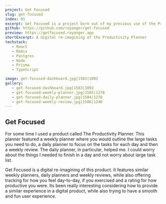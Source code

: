 ```yaml
---
project: Get Focused
slug: get-focused
index: 01
excerpt: Get Focused is a project born out of my previous use of the Productivity Planner. I've re-imagined it as a webapp, with the same flow and approach as the written journal. The app is mostly about displaying, interacting with and loading data via forms. Built using the new React framework Remix, a framework that embraces web APIs, it allowed me to work with forms easily and effectively.
github: https://github.com/royanger/get-focused
preview: https://getfocused.royanger.app
shortExcerpt: A digital re-imagining of the Productivity Planner
techstack:
   - React
   - Remix
   - Postgres
   - Node
   - Prisma
   - TypeScript

image: get-focused-dashboard.jpg|1583|1092
gallery:
   - get-focused-dashboard.jpg|1583|1092
   - get-focused-weekly-planner.jpg|1585|1278
   - get-focused-daily-planner.jpg|1584|1278
   - get-focused-weekly-review.jpg|1586|1240
---
```


## Get Focused

For some time I used a product called The Productivity Planner. This planner featured a weekly planner where you would outline the large tasks you need to do, a daily planner to focus on the tasks for each day and then a weekly review. The daily planner, in particular, helped me. I could worry about the things I needed to finish in a day and not worry about large task list.

Get Focused is a digital re-imagining of this product. It features similar weekly planners, daily planners and weekly reviews, while also offering tracking for how you feel day-to-day, if you exercised and a rating for how productive you were. Its been really interesting considering how to provide a similar experience in a digital product, while also trying to have a smooth and fun user experience.

